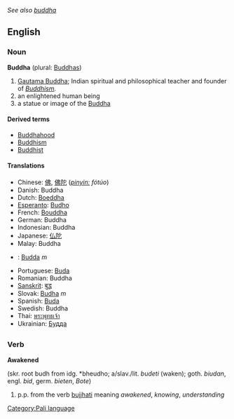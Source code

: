 ''See also [[buddha]]''<!--collins and encarta both give the lowercase spelling first-->
==English==
=== Noun ===
'''Buddha''' (plural: [[Buddhas]])<!-- proper noun plural? or proper and common senses? -->

# [[en:Gautama Buddha|Gautama Buddha]]; Indian spiritual and philosophical teacher and founder of ''[[Buddhism]].''
# an enlightened human being
# a statue or image of the [[Buddha]]

==== Derived terms ====
*[[Buddhahood]]
*[[Buddhism]]
*[[Buddhist]]

==== Translations ====
*Chinese: [[佛]], [[佛陀]] (''[[pinyin:]] fótúo'')
*Danish: Buddha
*Dutch: [[Boeddha]]
*[[Esperanto]]: [[Budho]]
*French: [[Bouddha]]
*German: Buddha
*Indonesian: Buddha
*Japanese: [[仏陀]]
*Malay: Buddha
*{{pl}}: [[Budda]] ''m''
*Portuguese: [[Buda]]
*Romanian: Buddha
*[[Sanskrit]]: [[बुद्ध]]
*Slovak: [[Budha]] ''m''
*Spanish: [[Buda]]
*Swedish: Buddha
*Thai: [[พระพุทธเจ้า]]<!-- may contain extra words such as siddhartha or gautama -->
*Ukrainian: [[Будда]]

=={{pi}}==
[[Category:Pali language]]

=== Verb ===

'''Awakened'''

(skr. root budh from idg. *bheudho; a/slav./lit. ''budeti'' (waken); goth. ''biudan'', engl. ''bid'', germ. ''bieten'', ''Bote'')

# p.p. from the verb [[bujjhati]] meaning ''awakened'', ''knowing'', ''understanding''